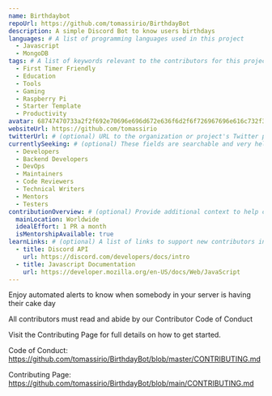 ```yaml
---
name: Birthdaybot
repoUrl: https://github.com/tomassirio/BirthdayBot
description: A simple Discord Bot to know users birthdays
languages: # A list of programming languages used in this project
  - Javascript
  - MongoDB
tags: # A list of keywords relevant to the contributors for this project
  - First Timer Friendly
  - Education
  - Tools
  - Gaming
  - Raspberry Pi
  - Starter Template
  - Productivity
avatar: 68747470733a2f2f692e70696e696d672e636f6d2f6f726967696e616c732f38352f64392f37612f38356439376130313039633235626438356364626130626532393738653664632e6a7067.png
websiteUrl: https://github.com/tomassirio
twitterUrl: # (optional) URL to the organization or project's Twitter page
currentlySeeking: # (optional) These fields are searchable and very helpful for contributors to match well with your project
  - Developers
  - Backend Developers
  - DevOps
  - Maintainers
  - Code Reviewers
  - Technical Writers
  - Mentors
  - Testers
contributionOverview: # (optional) Provide additional context to help contributors match well with your project
  mainLocation: Worldwide
  idealEffort: 1 PR a month
  isMentorshipAvailable: true
learnLinks: # (optional) A list of links to support new contributors in learning about your project and tech stack and culture / community
  - title: Discord API
    url: https://discord.com/developers/docs/intro
  - title: Javascript Documentation
    url: https://developer.mozilla.org/en-US/docs/Web/JavaScript
---
```


<!-- Divide your content into sections using our handy shortcodes. Each section is optional -->

<Overview>

Enjoy automated alerts to know when somebody in your server is having their cake day

</Overview>

<Contributing>

All contributors must read and abide by our Contributor Code of Conduct

Visit the Contributing Page for full details on how to get started.

Code of Conduct: https://github.com/tomassirio/BirthdayBot/blob/master/CONTRIBUTING.md

Contributing Page: https://github.com/tomassirio/BirthdayBot/blob/main/CONTRIBUTING.md

</Contributing>